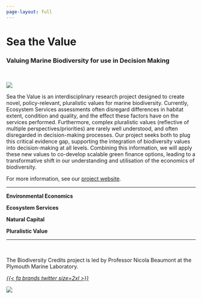 ```yaml
---
page-layout: full
---
```


# Sea the Value
### Valuing Marine Biodiversity for use in Decision Making

</br>

::: {.grid}

::: {.g-col-12 .g-col-md-5}

![](images/seathevalue_ratio.png){fig-alt="Photograph taken directly from above of a rocky coastline and a deep blue sea."}

:::

::: {.g-col-12 .g-col-md-7}

Sea the Value is an interdisciplinary research project designed to create novel, policy-relevant, pluralistic values for marine biodiversity. Currently, Ecosystem Services assessments often disregard differences in habitat extent, condition and quality, and the effect these factors have on the services performed. Furthermore, complex pluralistic values (reflective of multiple perspectives/priorities) are rarely well understood, and often disregarded in decision-making processes. Our project seeks both to plug this critical evidence gap, supporting the integration of biodiversity values into decision-making at all levels. Combining this information, we will apply these new values to co-develop scalable green finance options, leading to a transformative shift in our understanding and utilisation of the economics of biodiversity.

For more information, see our [project website](https://www.pml.ac.uk/science/Projects/Sea-the-Value).

:::

:::

<hr />

::: {.grid}

::: {.g-col-6 .g-col-md-3 .text-center}

**Environmental Economics**

:::

::: {.g-col-6 .g-col-md-3 .text-center}

**Ecosystem Services**

:::

::: {.g-col-6 .g-col-md-3 .text-center}

**Natural Capital**

:::

::: {.g-col-6 .g-col-md-3 .text-center}

**Pluralistic Value**

:::

:::

<hr />

::: {.grid}

::: {.g-col-12 .g-col-md-9}

<br />

The Biodiversity Credits project is led by Professor Nicola Beaumont at the Plymouth Marine Laboratory.

<div class="text-center">
<a href="https://twitter.com/SeaTheValue"><i>{{< fa brands twitter size=2xl >}}</i></a>
</div>

:::

::: {.g-col-12 .g-col-md-3}

```{=html}
<img src="https://www.pml.ac.uk/getattachment/78ea8e9c-4d38-4e46-937b-591e5d34e805/beaumont_nicky_750.jpg" class="profile-shape-circle profile-image" >
```

:::

:::